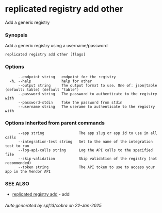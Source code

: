 # replicated registry add other

Add a generic registry

### Synopsis

Add a generic registry using a username/password

```
replicated registry add other [flags]
```

### Options

```
      --endpoint string   endpoint for the registry
  -h, --help              help for other
      --output string     The output format to use. One of: json|table (default: table) (default "table")
      --password string   The password to authenticate to the registry with
      --password-stdin    Take the password from stdin
      --username string   The userame to authenticate to the registry with
```

### Options inherited from parent commands

```
      --app string                The app slug or app id to use in all calls
      --integration-test string   Set to the name of the integration test to run
      --log-api-calls string      Log the API calls to the specified file
      --skip-validation           Skip validation of the registry (not recommended)
      --token string              The API token to use to access your app in the Vendor API
```

### SEE ALSO

* [replicated registry add](replicated-cli-registry-add)	 - add

###### Auto generated by spf13/cobra on 22-Jan-2025
